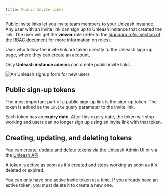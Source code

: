 ```yaml
---
title: Public Invite Links
---
```


Public invite links let you invite team members to your Unleash instance. Any user with an invite link can sign up to Unleash instance that created the link. The user will get the **viewer** role (refer to the [_standard roles_ section of the RBAC document](../user_guide/rbac.md#standard-roles) for more information on roles).

User who follow the invite link are taken directly to the Unleash sign-up page, where they can create an account.

Only **Unleash instance admins** can create public invite links.

![An Unleash signup form for new users](/img/public-invite_signup.png)

## Public sign-up tokens

The most important part of a public sign-up link is the sign-up token. The token is added as the `invite` query parameter to the invite link.

Each token has an **expiry date**. After this expiry date, the token will stop working and users can no longer sign up using an invite link with that token.

## Creating, updating, and deleting tokens

You can [create, update and delete tokens via the Unleash Admin UI](../how-to/how-to-manage-public-invite-tokens.mdx) or via the [Unleash API](../reference/api/unleash/public-signup-tokens.api.md "Public sign-up tokens API documentation").

A token is active as soon as it's created and stops working as soon as it's deleted or expired.

You can only have one active invite token at a time. If you already have an active token, you must delete it to create a new one.


